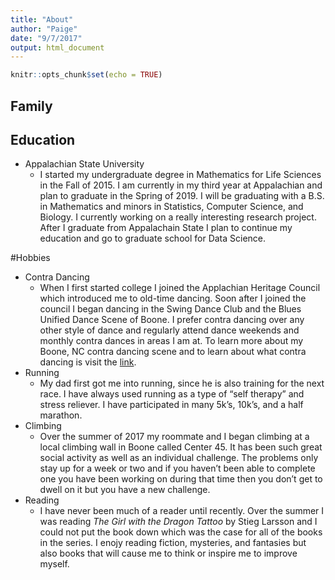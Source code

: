 ```yaml
---
title: "About"
author: "Paige"
date: "9/7/2017"
output: html_document
---
```


```r
knitr::opts_chunk$set(echo = TRUE)
```

## Family
  

## Education

  * Appalachian State University
    + I started my undergraduate degree in Mathematics for Life Sciences in the Fall of 2015. I am currently in my third           year at Appalachian and plan to graduate in the Spring of 2019. I will be graduating with a B.S. in Mathematics and          minors in Statistics, Computer Science, and Biology. I currently working on a really interesting research project.           After I graduate from Appalachain State I plan to continue my education and go to graduate school for Data Science. 

#Hobbies

 * Contra Dancing
    + When I first started college I joined the Applachian Heritage Council which introduced me to old-time dancing. Soon          after I   joined the council I began dancing in the Swing Dance Club and the Blues Unified Dance Scene of Boone. I           prefer contra dancing over any other style of dance and regularly attend dance weekends and monthly contra dances in         areas I am at. To learn more about my Boone, NC contra dancing scene and to learn about what contra dancing is visit         the [link](http://www.boonecountrydancers.org/).
 
 * Running
    + My dad first got me into running, since he is also training for the next race. I have always used running as a type of       "self therapy" and stress reliever. I have participated in many 5k's, 10k's, and a half marathon. 
    
 * Climbing
    + Over the summer of 2017 my roommate and I began climbing at a local climbing wall in Boone called Center 45. It has          been  such great social activity as well as an individual challenge. The problems only stay up for a week or two and         if you haven't been able to complete one you have been working on during that time then you don't get to dwell on it         but you have a new challenge.
    
 * Reading
    + I have never been much of a reader until recently. Over the summer I was reading _The Girl with the Dragon Tattoo_ by        Stieg Larsson and I could not put the book down which was the case for all of the books in the series. I enojy reading       fiction, mysteries, and fantasies but also books that will cause me to think or inspire me to improve myself.
